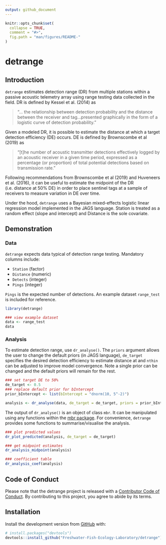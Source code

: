 ```yaml
---
output: github_document
---
```


<!-- README.md is generated from README.Rmd. Please edit that file -->

```r
knitr::opts_chunk$set(
  collapse = TRUE,
  comment = "#>",
  fig.path = "man/figures/README-"
)
```

# detrange

## Introduction 

`detrange` estimates detection range (DR) from multiple stations within a passive acoustic telemetry array using range testing data collected in the field. DR is defined by Kessel et al. (2014) as

>"... the relationship between detection probability and the distance between the receiver and tag...presented graphically in the form of a logistic curve of detection probability."

Given a modeled DR, it is possible to estimate the distance at which a target detection efficiency (DE) occurs. DE is defined by Brownscombe et al (2019) as 

>"[t]he number of acoustic transmitter detections effectively logged by an acoustic receiver in a given time period, expressed as a percentage (or proportion) of total potential detections based on transmission rate."

Following recommendations from Brownscombe et al (2019) and Huveneers et al. (2016), it can be useful to estimate the midpoint of the DR (i.e. distance at 50% DE) in order to place sentinel tags at a sample of receivers to measure variation in DE over time.

Under the hood, `detrange` uses a Bayesian mixed-effects logistic linear regression model implemented in the JAGS language. Station is treated as a random effect (slope and intercept) and Distance is the sole covariate.

## Demonstration

### Data

`detrange` expects data typical of detection range testing. Mandatory columns include:  

- `Station` (factor)  
- `Distance` (numeric)  
- `Detects` (integer)  
- `Pings` (integer)

`Pings` is the expected number of detections. An example dataset `range_test` is included for reference.

```r
library(detrange)

### view example dataset
data <- range_test
data
```

### Analysis
To estimate detection range, use `dr_analyse()`. The `priors` argument allows the user to change the default priors (in JAGS language), `de_target` specifies the desired detection efficiency to estimate distance at and `nthin` can be adjusted to improve model convergence. Note a single prior can be changed and the default priors will remain for the rest.
```r
### set target DE to 50%
de_target <- 0.5
### replace default prior for bIntercept
prior_bIntercept <- list(bIntercept = "dnorm(10, 5^-2)") 

analysis <- dr_analyse(data, de_target = de_target, priors = prior_bIntercept, nthin = 1L)
```
The output of `dr_analyse()` is an object of class `mbr`. It can be manipulated using any functions within the [mbr package](https://github.com/poissonconsulting/mbr). For convenience, `detrange` provides some functions to summarise/visualise the analysis.

```r
### plot predicted values
dr_plot_predicted(analysis, de_target = de_target)
```

```r
### get midpoint estimates
dr_analysis_midpoint(analysis)
```

```r
### coefficient table
dr_analysis_coef(analysis)
```

## Code of Conduct

Please note that the detrange project is released with a [Contributor Code of Conduct](https://contributor-covenant.org/version/2/0/CODE_OF_CONDUCT.html). By contributing to this project, you agree to abide by its terms.

## Installation

Install the development version from [GitHub](https://github.com/) with:

``` r
# install.packages("devtools")
devtools::install_github("Freshwater-Fish-Ecology-Laboratory/detrange")
```
